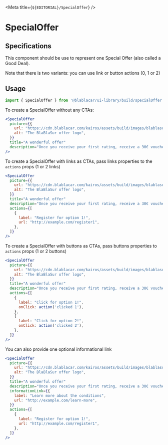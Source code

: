 

<Meta title={`${EDITORIAL}/SpecialOffer`} />

# **SpecialOffer**

<Canvas>
  <Story name="Default">
    <SpecialOffer
      picture={{
        url: 'https://cdn.blablacar.com/kairos/assets/build/images/blablasure_logo-459e4b952a6cc04b72ea0e12f98ec673.svg',
        alt: 'The BlaBlaSur offer logo',
      }}
      title="A wonderful offer"
      description="Once you receive your first rating, receive a 30€ voucher on Total spring green electricity offer for your home. So come back here to enjoy it !"
      informationLink={{
        label: 'Learn more about the conditions',
        url: 'http://example.com/learn-more',
      }}
      actions={[
        {
          label: 'Register for option 1!',
          url: 'http://example.com/register1',
        },
        {
          label: 'Register for option 2!',
          url: 'http://example.com/register2',
        },
      ]}
    />
  </Story>
</Canvas>


## Specifications

This component should be use to represent one Special Offer (also called a Good
Deal).

Note that there is two variants: you can use link or button actions (0, 1 or 2)

## Usage

```jsx
import { SpecialOffer } from '@blablacar/ui-library/build/specialOffer'
```

To create a SpecialOffer without any CTAs:

```jsx
<SpecialOffer
  picture={{
    url: "https://cdn.blablacar.com/kairos/assets/build/images/blablasure_logo-459e4b952a6cc04b72ea0e12f98ec673.svg",
    alt: "The BlaBlaSur offer logo",
  }}
  title="A wonderful offer"
  description="Once you receive your first rating, receive a 30€ voucher on Total spring green electricity offer for your home. So come back here to enjoy it !"
/>
```

<Canvas>
  <Story name="no CTAs">
    <SpecialOffer
      picture={{
        url: 'https://cdn.blablacar.com/kairos/assets/build/images/blablasure_logo-459e4b952a6cc04b72ea0e12f98ec673.svg',
        alt: 'The BlaBlaSur offer logo',
      }}
      title="A wonderful offer"
      description="Once you receive your first rating, receive a 30€ voucher on Total spring green electricity offer for your home. So come back here to enjoy it !"
      actions={[]}
    />
  </Story>
</Canvas>

To create a SpecialOffer with links as CTAs, pass links properties to the `actions` props (1 or 2 links)

```jsx
<SpecialOffer
  picture={{
    url: "https://cdn.blablacar.com/kairos/assets/build/images/blablasure_logo-459e4b952a6cc04b72ea0e12f98ec673.svg",
    alt: "The BlaBlaSur offer logo",
  }}
  title="A wonderful offer"
  description="Once you receive your first rating, receive a 30€ voucher on Total spring green electricity offer for your home. So come back here to enjoy it !"
  actions={[
    {
      label: "Register for option 1!",
      url: "http://example.com/register1",
    },
  ]}
/>
```

<Canvas>
  <Story name="links as CTAs">
    <SpecialOffer
      picture={{
        url: 'https://cdn.blablacar.com/kairos/assets/build/images/blablasure_logo-459e4b952a6cc04b72ea0e12f98ec673.svg',
        alt: 'The BlaBlaSur offer logo',
      }}
      title="A wonderful offer"
      description="Once you receive your first rating, receive a 30€ voucher on Total spring green electricity offer for your home. So come back here to enjoy it !"
      actions={[
        {
          label: 'Register for option 1!',
          url: 'http://example.com/register1',
        },
      ]}
    />
  </Story>
</Canvas>

To create a SpecialOffer with buttons as CTAs, pass buttons properties to `actions` props (1 or 2 buttons)

```jsx
<SpecialOffer
  picture={{
    url: "https://cdn.blablacar.com/kairos/assets/build/images/blablasure_logo-459e4b952a6cc04b72ea0e12f98ec673.svg",
    alt: "The BlaBlaSur offer logo",
  }}
  title="A wonderful offer"
  description="Once you receive your first rating, receive a 30€ voucher on Total spring green electricity offer for your home. So come back here to enjoy it !"
  actions={[
    {
      label: "Click for option 1!",
      onClick: action('clicked 1'),
    },
    {
      label: "Click for option 2!",
      onClick: action('clicked 2'),
    },
  ]}
/>
```

<Canvas>
  <Story name="buttons as CTAs">
    <SpecialOffer
      picture={{
        url: 'https://cdn.blablacar.com/kairos/assets/build/images/blablasure_logo-459e4b952a6cc04b72ea0e12f98ec673.svg',
        alt: 'The BlaBlaSur offer logo',
      }}
      title="A wonderful offer"
      description="Once you receive your first rating, receive a 30€ voucher on Total spring green electricity offer for your home. So come back here to enjoy it !"
      actions={[
        {
          label: 'Click for option 1!',
          onClick: action('clicked 1'),
        },
        {
          label: 'Click for option 2!',
          onClick: action('clicked 2'),
        },
      ]}
    />
  </Story>
</Canvas>

You can also provide one optional informational link

```jsx
<SpecialOffer
  picture={{
    url: "https://cdn.blablacar.com/kairos/assets/build/images/blablasure_logo-459e4b952a6cc04b72ea0e12f98ec673.svg",
    alt: "The BlaBlaSur offer logo",
  }}
  title="A wonderful offer"
  description="Once you receive your first rating, receive a 30€ voucher on Total spring green electricity offer for your home. So come back here to enjoy it !"
  informationLink={{
    label: "Learn more about the conditions",
    url: "http://example.com/learn-more",
  }}
  actions={[
    {
      label: "Register for option 1!",
      url: "http://example.com/register1",
    },
  ]}
/>
```

<Canvas>
  <Story name="with information link">
    <SpecialOffer
      picture={{
        url: 'https://cdn.blablacar.com/kairos/assets/build/images/blablasure_logo-459e4b952a6cc04b72ea0e12f98ec673.svg',
        alt: 'The BlaBlaSur offer logo',
      }}
      title="A wonderful offer"
      description="Once you receive your first rating, receive a 30€ voucher on Total spring green electricity offer for your home. So come back here to enjoy it !"
      informationLink={{
        label: 'Learn more about the conditions',
        url: 'http://example.com/learn-more',
      }}
      actions={[
        {
          label: 'Register for option 1!',
          url: 'http://example.com/register1',
        },
      ]}
    />
  </Story>
</Canvas>

<ArgsTable of={SpecialOffer} />
